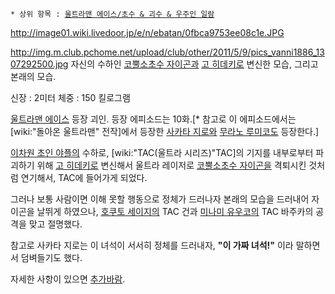  * 상위 항목 : [[울트라맨 에이스/초수 & 괴수 & 우주인 일람]]

http://image01.wiki.livedoor.jp/e/n/ebatan/0fbca9753ee08c1e.JPG

http://img.m.club.pchome.net/upload/club/other/2011/5/9/pics_vanni1886_1307292500.jpg
자신의 수하인 [[코뿔소초수 자이곤]]과 [[고 히데키]]로 변신한 모습, 그리고 본래의 모습.

신장 : 2미터
체중 : 150 킬로그램

[[울트라맨 에이스]] 등장 괴인. 등장 에피소드는 10화.[* 참고로 이 에피소드에서는 [wiki:"돌아온 울트라맨" 전작]에서 등장한 [[사카타 지로]]와 [[무라노 루미코]]도 등장한다.]

[[이차원 초인 야플]]의 수하로, [wiki:"TAC(울트라 시리즈)"TAC]의 기지를 내부로부터 파괴하기 위해 [[고 히데키]]로 변신해서 울트라 레이저로 [[코뿔소초수 자이곤]]을 격퇴시킨 것처럼 연기해서, TAC에 들어가게 되었다.

그러나 보통 사람이면 이해 못할 행동으로 정체가 드러나자 본래의 모습을 드러내어 자이곤을 날뛰게 하였으나, [[호쿠토 세이지]]의 TAC 건과 [[미나미 유우코]]의 TAC 바주카의 공격을 맞고 절명했다.

참고로 사카타 지로는 이 녀석이 서서히 정체를 드러내자, '''"이 가짜 녀석!"''' 이라 말하면서 덤벼들기도 했다.

자세한 사항이 있으면 [[추가바람]].
